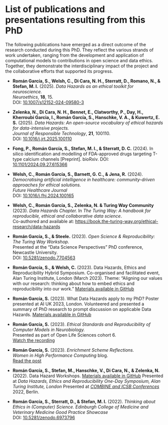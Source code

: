# List of publications and presentations resulting from this PhD

The following publications have emerged as a direct outcome of the research conducted during this PhD. They reflect the various strands of work undertaken, ranging from the development and application of computational models to contributions in open science and data ethics. Together, they demonstrate the interdisciplinary impact of the project and the collaborative efforts that supported its progress.

- **Román García, S., Welsh, C., Di Cara, N. H., Sterratt, D., Romano, N., & Stefan, M. I.** (2025). _Data Hazards as an ethical toolkit for neuroscience._  
  *Neuroethics*, **18**, 15.  
  DOI: [10.1007/s12152-024-09580-3](https://doi.org/10.1007/s12152-024-09580-3)

- **Zelenka, N., Di Cara, N. H., Bennet, E., Clatworthy, P., Day, H., Kherroubi Garcia, I., Román García, S., Hanschke, V. A., & Kuwertz, E. S.** (2025). _Data Hazards: An open-source vocabulary of ethical hazards for data-intensive projects._  
  *Journal of Responsible Technology*, **21**, 100110.  
  DOI: [10.1016/j.jrt.2025.100110](https://doi.org/10.1016/j.jrt.2025.100110)

- **Fong, P., Román García, S., Stefan, M. I., & Sterratt, D. C.** (2024). In silico identification and modelling of FDA-approved drugs targeting T-type calcium channels [Preprint]. bioRxiv.
  DOI: [10.1101/2024.09.27.615366](https://doi.org/10.1101/2024.09.27.615366)

- **Welsh, C., Román García, S., Barnett, G. C., & Jena, R.** (2024). _Democratising artificial intelligence in healthcare: community-driven approaches for ethical solutions._  
  *Future Healthcare Journal*  
  DOI: [10.1016/j.fhj.2024.100165](https://doi.org/10.1016/j.fhj.2024.100165)

- **Welsh, C., Román García, S., Zelenka, N. & Turing Way Community** (2023). _Data Hazards Chapter._ In *The Turing Way: A handbook for reproducible, ethical and collaborative data science*.  
  Co-authored and available at: [https://book.the-turing-way.org/ethical-research/data-hazards](https://book.the-turing-way.org/ethical-research/data-hazards)

- **Román García, S., & Steele.** (2023). _Open Science & Reproducibility: The Turing Way Workshop._  
  Presented at the “Data Science Perspectives” PhD conference, Newcastle University.  
  DOI: [10.5281/zenodo.7704563](https://doi.org/10.5281/zenodo.7704563)

- **Román García, S., & Welsh, C.** (2023). Data Hazards, Ethics and Reproducibility Hybrid Symposium.
  Co-organised and facilitated event, Alan Turing Institute, London (March 2023).
  Theme: “Aligning our values with our research: thinking about how to embed ethics and reproducibility into our work.”
  [Materials available in GitHub](https://github.com/Susana465/der_symposium_20230310)

- **Román García, S.** (2023). What Data Hazards apply to my PhD?
  Poster presented at AI UK 2023, London.
  Volunteered and presented a summary of PhD research to prompt discussion on applicable Data Hazards.
  [Materials available in GitHub](https://github.com/Susana465/DH_Project_CaseStudy)

- **Román García, S.** (2023). _Ethical Standards and Reproducibility of Computer Models in Neurobiology._  
  Presented as part of Open Life Sciences cohort 6.  
  [Watch the recording](https://www.youtube.com/watch?v=3qb28JDFhGw)

- **Román García, S.** (2023). _Enrichment Scheme Reflections._  
  *Women in High Performance Computing* blog.  
  [Read the post](https://womeninhpc.org/paths-to-hpc/enrichment-scheme-reflections-the-alan-turing-institute)

- **Román García, S., Stefan, M., Hanschke, V., Di Cara, N., & Zelenka, N.** (2022). Data Hazard Workshops.
  [Materials available in GitHub](https://github.com/Susana465/Data_Hazards_workshops)
  Presented at _Data Hazards, Ethics and Reproducibility One-Day Symposium, Alan Turing Institute, London_
  Presented at _[COMBINE and ICSB Conferences](https://co.mbine.org/events/)_ 2022, Berlin. 

- **Román García, S., Sterratt, D., & Stefan, M. I.** (2022). _Thinking about Ethics in (Computer) Science._ 
  *Edinburgh College of Medicine and Veterinary Medicine Good Practice Showcase*  
  DOI: [10.5281/zenodo.6973796](https://doi.org/10.5281/zenodo.6973796)
